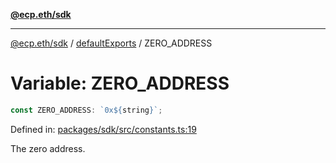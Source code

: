 [**@ecp.eth/sdk**](../../index.mdx)

***

[@ecp.eth/sdk](/sdk-reference/index.mdx) / [defaultExports](/sdk-reference/defaultExports/index.mdx) / ZERO\_ADDRESS

# Variable: ZERO\_ADDRESS

```ts
const ZERO_ADDRESS: `0x${string}`;
```

Defined in: [packages/sdk/src/constants.ts:19](https://github.com/ecp-eth/comments-monorepo/blob/main/packages/sdk/src/constants.ts#L19)

The zero address.
